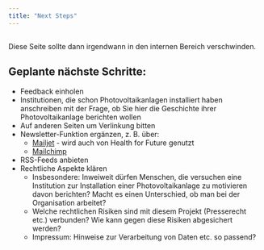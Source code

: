 ```yaml
---
title: "Next Steps"
---
```


::: {.callout-note}
## 
Diese Seite sollte dann irgendwann in den internen Bereich verschwinden.
:::


## Geplante nächste Schritte:
* Feedback einholen
* Institutionen, die schon Photovoltaikanlagen installiert haben anschreiben mit der Frage, ob Sie hier die Geschichte ihrer Photovoltaikanlage berichten wollen
* Auf anderen Seiten um Verlinkung bitten
* Newsletter-Funktion ergänzen, z. B. über:
  * [Mailjet](https://www.mailjet.com/pricing/) - wird auch von Health for Future genutzt
  * [Mailchimp](https://mailchimp.com/de/?currency=EUR)
* RSS-Feeds anbieten
* Rechtliche Aspekte klären
  * Insbesondere: Inweiweit dürfen Menschen, die versuchen eine Institution zur Installation einer Photovoltaikanlage zu motivieren davon berichten? Macht es einen Unterschied, ob man bei der Organisation arbeitet? 
  * Welche rechtlichen Risiken sind mit diesem Projekt (Presserecht etc.) verbunden? Wie kann gegen diese Risiken abgesichert werden?
  * Impressum: Hinweise zur Verarbeitung von Daten etc. so passend?